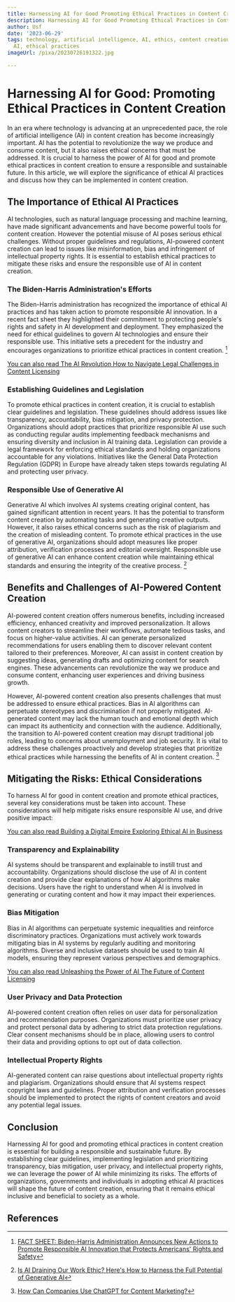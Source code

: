 ```yaml
---
title: Harnessing AI for Good Promoting Ethical Practices in Content Creation
description: Harnessing AI for Good Promoting Ethical Practices in Content Creation
author: Usf
date: '2023-06-29'
tags: technology, artificial intelligence, AI, ethics, content creation, responsible
  AI, ethical practices
imageUrl: /pixa/20230726191322.jpg

---
```

# Harnessing AI for Good: Promoting Ethical Practices in  Content  Creation

In an era where  technology  is advancing at an unprecedented pace, the role  of artificial intelligence (AI) in content creation  has become increasingly important. AI  has the potential to revolutionize the way we produce and consume  content,  but it also raises ethical concerns that must be addressed. It is crucial to harness the power of AI for good and promote ethical practices in content creation to ensure a responsible and sustainable future. In this article, we  will  explore the significance of ethical AI practices and discuss  how they can  be implemented  in content creation.

##  The Importance of  Ethical AI Practices

AI technologies,  such as  natural language processing and machine learning, have made significant advancements  and have become powerful tools for content  creation. However the potential  misuse of AI poses serious ethical challenges. Without proper guidelines and regulations, AI-powered  content creation can lead to issues like misinformation, bias and  infringement of  intellectual property rights. It is essential to establish  ethical practices to mitigate these risks and ensure the responsible use of AI in content creation.

### The Biden-Harris Administration's  Efforts

The Biden-Harris administration has recognized the importance  of ethical AI practices and has taken action  to promote responsible AI  innovation. In a recent fact sheet they highlighted their commitment to protecting  people's rights and safety in AI development and deployment. They emphasized  the need for ethical guidelines to govern AI  technologies and ensure their responsible use.  This initiative  sets a precedent for the industry and encourages organizations to prioritize ethical practices in content creation. [^1^]

[You  can also read The AI Revolution How to Navigate  Legal Challenges in Content Licensing](The%20AI%20Revolution%20How%20to%20Navigate%20Legal%20Challenges%20in%20Content%20Licensing)


### Establishing Guidelines and Legislation

To promote  ethical practices in content creation, it is crucial to establish clear  guidelines and legislation. These guidelines should address issues like  transparency, accountability, bias mitigation, and privacy protection. Organizations should  adopt  practices that prioritize responsible AI  use such as conducting regular audits implementing feedback  mechanisms and  ensuring diversity and inclusion  in AI training data. Legislation can provide a legal framework for enforcing ethical standards and holding organizations accountable for any violations. Initiatives like the  General Data Protection Regulation (GDPR) in Europe have already taken steps towards regulating AI and protecting user  privacy.

### Responsible Use of Generative AI

Generative AI which involves AI  systems creating original content,  has gained significant attention in recent years. It has the potential to transform content creation by automating  tasks and generating creative  outputs. However, it also raises ethical concerns such as the risk of plagiarism and the creation of misleading content. To promote  ethical practices in the use of generative AI, organizations should adopt measures like proper attribution, verification processes and editorial oversight.  Responsible  use of generative AI can  enhance content creation while maintaining ethical standards and ensuring the integrity of the creative process.  [^2^]

## Benefits and Challenges of AI-Powered Content Creation

AI-powered content creation offers numerous benefits, including increased efficiency, enhanced creativity and improved personalization. It allows  content creators to streamline their workflows, automate tedious tasks, and focus on higher-value activities.  AI can generate personalized recommendations for users  enabling them to discover relevant content tailored to  their preferences. Moreover,  AI can assist  in content creation by suggesting ideas, generating  drafts and optimizing content for search engines. These advancements can revolutionize the way we produce and consume content, enhancing user experiences and driving business growth.

However, AI-powered content creation also presents challenges that must  be addressed to ensure ethical practices. Bias in AI algorithms can perpetuate stereotypes and discrimination if not properly  mitigated. AI-generated content may lack the human touch and emotional depth which can impact its authenticity and connection  with the  audience. Additionally, the transition  to  AI-powered content creation may disrupt traditional job roles, leading to concerns about unemployment and job security. It is vital  to address these challenges proactively and develop strategies  that  prioritize ethical practices while harnessing the benefits of AI in content creation. [^3^]

## Mitigating the Risks: Ethical Considerations

To harness AI for good in content creation and  promote ethical practices, several key  considerations must be taken into account. These considerations will help mitigate risks ensure responsible AI use, and drive positive impact:

[You can also read Building a Digital Empire Exploring Ethical AI in Business](Building%20a%20Digital%20Empire%20Exploring%20Ethical%20AI%20in%20Business)


### Transparency and Explainability

AI systems should be transparent and explainable to instill trust and accountability. Organizations should disclose the use  of AI in  content creation and  provide clear explanations  of how AI algorithms make decisions. Users have the right to understand when AI is involved in generating or curating content and how it may impact their experiences.

### Bias Mitigation

Bias in AI algorithms can perpetuate systemic inequalities and reinforce discriminatory practices. Organizations must actively work towards mitigating bias in AI systems by regularly auditing and monitoring algorithms. Diverse and inclusive datasets should be  used to train AI models, ensuring they represent various perspectives and demographics.

[You can also read Unleashing the Power of  AI The Future of Content Licensing](Unleashing%20the%20Power%20of%20AI%20The%20Future%20of%20Content%20Licensing)


### User Privacy and Data Protection

AI-powered content creation often relies on user  data for personalization and recommendation purposes. Organizations must prioritize user privacy and protect personal data by adhering to strict data protection regulations. Clear consent mechanisms should be in place, allowing users to control their data and providing options to opt out  of data collection.

### Intellectual  Property Rights

AI-generated  content can raise questions about intellectual  property rights and plagiarism. Organizations should ensure that AI  systems respect copyright laws and guidelines. Proper attribution and  verification processes should be implemented to protect the rights of content creators and  avoid any potential legal issues.

## Conclusion

Harnessing  AI for good and promoting ethical practices in content  creation is essential  for building a responsible  and sustainable future. By  establishing  clear  guidelines, implementing legislation and prioritizing transparency, bias mitigation, user privacy, and  intellectual property rights, we can leverage  the power of AI while minimizing its  risks. The efforts of organizations, governments and individuals in adopting ethical AI practices will shape the future of content creation, ensuring that it remains ethical inclusive and beneficial to society  as a whole.

## References

[^1^]: [FACT  SHEET: Biden-Harris Administration Announces New Actions to Promote  Responsible AI Innovation that Protects Americans' Rights and Safety](https://www.whitehouse.gov/briefing-room/statements-releases/2023/05/04/fact-sheet-biden-harris-administration-announces-new-actions-to-promote-responsible-ai-innovation-that-protects-americans-rights-and-safety/)

[^2^]: [Is AI Draining Our Work Ethic? Here's  How to Harness the Full  Potential of Generative AI](https://www.entrepreneur.com/science-technology/is-ai-draining-the-work-ethic-of-humanity-how-to-harness/452618)

[^3^]: [How Can Companies Use ChatGPT for Content Marketing?](https://www.entrepreneur.com/science-technology/how-can-companies-use-chatgpt-for-content-marketing/450831)

[^4^]: [Editorial: Responsibly Harnessing the Power of AI](https://www.businesswire.com/news/home/20220912005229/en/Editorial-Responsibly-Harnessing-the-Power-of-AI)

[^5^]: [Managing the Risks of  Generative  AI](https://hbr.org/2023/06/managing-the-risks-of-generative-ai)